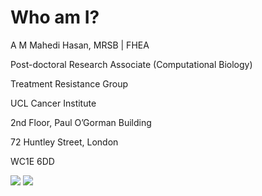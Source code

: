 # Who am I?

A M Mahedi Hasan, MRSB | FHEA

Post-doctoral Research Associate (Computational Biology)

Treatment Resistance Group

UCL Cancer Institute

2nd Floor, Paul O'Gorman Building

72 Huntley Street, London

WC1E 6DD




<img src="/Users/mahedi/Documents/Collaborations/UCL_CI/Introduction-to-R-for-Biologists/figs/At_scottish_border.jpeg" />
<img src="/Users/mahedi/Documents/Collaborations/UCL_CI/Introduction-to-R-for-Biologists/figs/map.png" />
